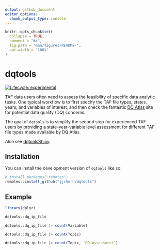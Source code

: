 ```yaml
---
output: github_document
editor_options: 
  chunk_output_type: console
---
```


<!-- README.md is generated from README.Rmd. Please edit that file -->

```r
knitr::opts_chunk$set(
  collapse = TRUE,
  comment = "#>",
  fig.path = "man/figures/README-",
  out.width = "100%"
)
```

# dqtools

<!-- badges: start -->
[![Lifecycle: experimental](https://img.shields.io/badge/lifecycle-experimental-orange.svg)](https://lifecycle.r-lib.org/articles/stages.html#experimental)
<!-- badges: end -->

TAF data users often need to assess the feasibility of specific data analytic 
tasks. One typical workflow is to first specify the TAF file types, states, 
years, and variables of interest, and then check the fantastic 
[DQ Atlas](https://www.medicaid.gov/dq-atlas/welcome) site for potential data 
quality (DQ) concerns. 

The goal of `dqtools` is to simplify the second step for experienced TAF users 
by providing a state-year-variable level assessment for different TAF file types 
made available by DQ Atlas.

Also see [dqtoolsShiny](https://jjchen.shinyapps.io/dqtoolsShiny/).

## Installation

You can install the development version of `dqtools` like so:

``` r
# install.packages("remotes")
remotes::install_github("jjchern/dqtools")
```

## Example

```r
library(dplyr)

dqtools::dq_ip_file

dqtools::dq_ip_file |> count(Variable)

dqtools::dq_ip_file |> count(Topic)

dqtools::dq_ip_file |> count(Topic, `DQ Assessment`)
```
